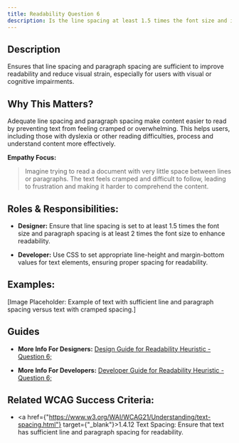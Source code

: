 ```yaml
---
title: Readability Question 6
description: Is the line spacing at least 1.5 times the font size and is the spacing between paragraphs at least 2 times the font size?
---
```


## Description

Ensures that line spacing and paragraph spacing are sufficient to improve readability and reduce visual strain, especially for users with visual or cognitive impairments.

## Why This Matters?

Adequate line spacing and paragraph spacing make content easier to read by preventing text from feeling cramped or overwhelming. This helps users, including those with dyslexia or other reading difficulties, process and understand content more effectively.

**Empathy Focus:**
> Imagine trying to read a document with very little space between lines or paragraphs. The text feels cramped and difficult to follow, leading to frustration and making it harder to comprehend the content.

## Roles & Responsibilities:

- **Designer:** Ensure that line spacing is set to at least 1.5 times the font size and paragraph spacing is at least 2 times the font size to enhance readability.

- **Developer:** Use CSS to set appropriate line-height and margin-bottom values for text elements, ensuring proper spacing for readability.

## Examples:

[Image Placeholder: Example of text with sufficient line and paragraph spacing versus text with cramped spacing.]

## Guides

- **More Info For Designers:** <a href="/docs/design-guide/readability/question-6">Design Guide for Readability Heuristic - Question 6;</a>

- **More Info For Developers:** <a href="/docs/developer-guide/readability/question-6">Developer Guide for Readability Heuristic - Question 6;</a>

## Related WCAG Success Criteria:

- <a href={"https://www.w3.org/WAI/WCAG21/Understanding/text-spacing.html"} target={"_blank"}>1.4.12 Text Spacing</a>: Ensure that text has sufficient line and paragraph spacing for readability.
